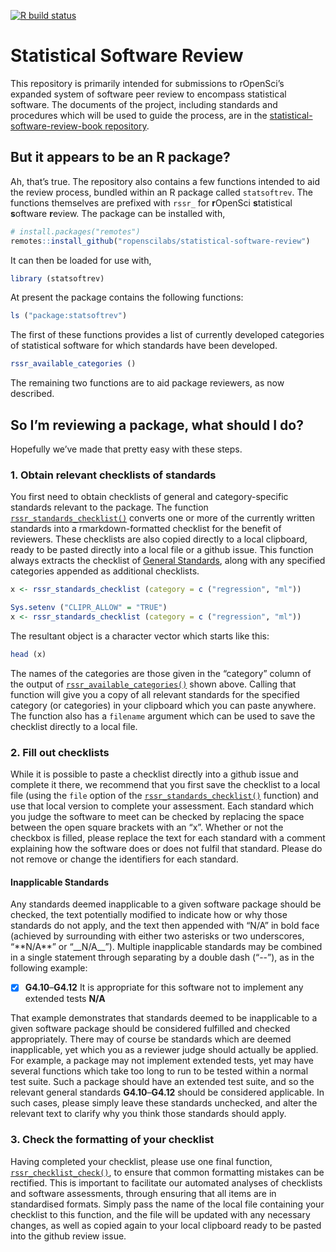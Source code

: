 <!-- badges: start -->
[![R build status](https://github.com/ropenscilabs/statistical-software-review/workflows/R-CMD-check/badge.svg)](https://github.com/ropenscilabs/statistical-software-review/actions)
<!-- badges: end -->


<!-- README.md is generated from README.Rmd. Please edit that file -->

# Statistical Software Review

This repository is primarily intended for submissions to rOpenSci's expanded
system of software peer review to encompass statistical software. The documents
of the project, including standards and procedures which will be used to guide
the process, are in the [statistical-software-review-book
repository](https://github.com/ropenscilabs/statistical-software-review-book).

## But it appears to be an R package?

Ah, that's true. The repository also contains a few functions intended to aid
the review process, bundled within an R package called `statsoftrev`. The
functions themselves are prefixed with `rssr_` for **r**OpenSci **s**tatistical
**s**oftware **r**eview. The package can be installed with,

```r
# install.packages("remotes")
remotes::install_github("ropenscilabs/statistical-software-review")
```

It can then be loaded for use with,
```r
library (statsoftrev)
```

At present the package contains the following functions:

```r
ls ("package:statsoftrev")
```

The first of these functions provides a list of currently developed categories
of statistical software for which standards have been developed.

```r
rssr_available_categories ()
```

The remaining two functions are to aid package reviewers, as now described.

## So I'm reviewing a package, what should I do?

Hopefully we've made that pretty easy with these steps.

### 1. Obtain relevant checklists of standards

You first need to obtain checklists of general and category-specific standards
relevant to the package. The function
[`rssr_standards_checklist()`](https://ropenscilabs.github.io/statistical-software-review/reference/rssr_standards_checklist.html)
converts one or more of the currently written standards into
a rmarkdown-formatted checklist for the benefit of reviewers. These checklists
are also copied directly to a local clipboard, ready to be pasted directly into
a local file or a github issue. This function always extracts the checklist of
[General
Standards](https://ropenscilabs.github.io/statistical-software-review-book/standards.html#general-standards-for-statistical-software),
along with any specified categories appended as additional checklists.

```r
x <- rssr_standards_checklist (category = c ("regression", "ml"))
```
```r
Sys.setenv ("CLIPR_ALLOW" = "TRUE")
x <- rssr_standards_checklist (category = c ("regression", "ml"))
```

The resultant object is a character vector which starts like this:

```r
head (x)
```

The names of the categories are those given in the "category" column of the
output of
[`rssr_available_categories()`](https://ropenscilabs.github.io/statistical-software-review/reference/rssr_available_categories.html)
shown above. Calling that function will give you a copy of all relevant
standards for the specified category (or categories) in your clipboard which
you can paste anywhere. The function also has a `filename` argument which can
be used to save the checklist directly to a local file.

### 2. Fill out checklists

While it is possible to paste a checklist directly into a github issue and
complete it there, we recommend that you first save the checklist to a local
file (using the `file` option of the
[`rssr_standards_checklist()`](https://ropenscilabs.github.io/statistical-software-review/reference/rssr_standards_checklist.html)
function) and use that local version to complete your assessment. Each standard
which you judge the software to meet can be checked by replacing the space
between the open square brackets with an "x". Whether or not the checkbox is
filled, please replace the text for each standard with a comment explaining how
the software does or does not fulfil that standard. Please do not remove or
change the identifiers for each standard.

#### Inapplicable Standards

Any standards deemed inapplicable to a given software package should be
checked, the text potentially modified to indicate how or why those standards
do not apply, and the text then appended with “N/A” in bold face (achieved by
surrounding with either two asterisks or two underscores, “\*\*N/A\*\*” or
“\_\_N/A\_\_”). Multiple inapplicable standards may be combined in a single
statement through separating by a double dash ("\-\-"), as in the following
example:

- [x] **G4.10**--**G4.12** It is appropriate for this software not to implement
      any extended tests **N/A**

That example demonstrates that standards deemed to be inapplicable to a given
software package should be considered fulfilled and checked appropriately.
There may of course be standards which are deemed inapplicable, yet which you
as a reviewer judge should actually be applied. For example, a package may not
implement extended tests, yet may have several functions which take too long to
run to be tested within a normal test suite. Such a package should have an
extended test suite, and so the relevant general standards **G4.10**--**G4.12**
should be considered applicable. In such cases, please simply leave these
standards unchecked, and alter the relevant text to clarify why you think those
standards should apply.

### 3. Check the formatting of your checklist

Having completed your checklist, please use one final function,
[`rssr_checklist_check()`](https://ropenscilabs.github.io/statistical-software-review/reference/rssr_checklist_check.html),
to ensure that common formatting mistakes can be rectified. This is important
to facilitate our automated analyses of checklists and software assessments,
through ensuring that all items are in standardised formats. Simply pass the
name of the local file containing your checklist to this function, and the file
will be updated with any necessary changes, as well as copied again to your
local clipboard ready to be pasted into the github review issue.

